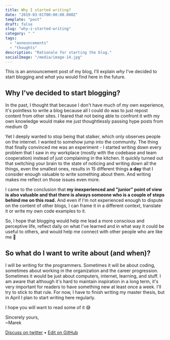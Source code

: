 ```yaml
---
title: Why I started writing?
date: "2019-03-01T00:00:00.000Z"
template: "post"
draft: false
slug: "why-i-started-writing"
category: " "
tags:
  - "announcements"
  - "thoughts"
description: "Rationale for starting the blog."
socialImage: "/media/image-14.jpg"
---
```


This is an announcement post of my blog, I'll explain _why_ I've decided to start blogging and _what_ you would find here in the future.

## Why I've decided to start blogging?

In the past, I thought that because I don't have much of my own experience, it's pointless to write a blog because all I could do was to just repost content from other sites. I feared that not being able to confront it with my own knowledge would make me just thoughtlessly passing hype posts from medium 😓

Yet I deeply wanted to stop being that stalker, which only observes people on the internet. I wanted to somehow jump into the community. The thing that finally convinced me was an experiment - I started writing down every problem that I saw in my workplace (mostly with the codebase and team cooperation) instead of just complaining in the kitchen. It quickly turned out that switching your brain to the state of noticing and writing down all the things, even the smallest ones, results in 15 different things **a day** that I consider enough valuable to write something about them. And writing makes me reflect on those issues even more.

I came to the conclusion that **my inexperienced and "junior" point of view is also valuable and that there is always someone who is a couple of steps behind me on this road.** And even if I'm not experienced enough to dispute on the content of other blogs, I can frame it in a different context, translate it or write my own code examples to it.

So, I hope that blogging would help me lead a more conscious and perceptive life, reflect daily on what I've learned and in what way it could be useful to others, and would help me connect with other people who are like me 🤝

## So what do I want to write about (and when)?

I will be writing for the programmers. Sometimes it will be about coding, sometimes about working in the organization and the career progression. Sometimes it would be just about computers, internet, learning, and stuff. I am aware that although it's hard to maintain inspiration in a long term, it's very important for readers to have something new at least once a week. I'll try to stick to that rule. For now, I have to finish writing my master thesis, but in April I plan to start writing here regularly.

I hope you will want to read some of it 😅

Sincerely yours,<br />
~Marek

[Discuss on twitter](https://twitter.com/marek_us/status/1112610373046284288) • [Edit on GitHub](https://github.com/mcalus3/create-react-blog/blob/master/src/routes/posts/2019-03-01-why-i-started-writing/document-English.mdx)

